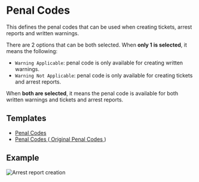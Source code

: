 # Penal Codes

This defines the penal codes that can be used when creating tickets, arrest reports and written warnings.

There are 2 options that can be both selected. When **only 1 is selected**, it means the following:

- `Warning Applicable`: penal code is only available for creating written warnings.
- `Warning Not Applicable`: penal code is only available for creating tickets and arrest reports.

When **both are selected**, it means the penal code is available for both written warnings and tickets and arrest reports.

## Templates

- <a download href="https://docs.snailycad.org/templates/peanl-code.json">
    Penal Codes
  </a>
- <a download href="https://docs.snailycad.org/templates/penal-code.json">
    Penal Codes
  </a> (<a
    target="_blank"
    href="https://docs.google.com/document/d/15gVSqmndVSym2fukgF1xykHkQ2-Q-J8jRGFbig2E64s/edit?usp=sharing"
  >
    Original Penal Codes
  </a>)

## Example

![Arrest report creation](/features/values/penal-code.png)
